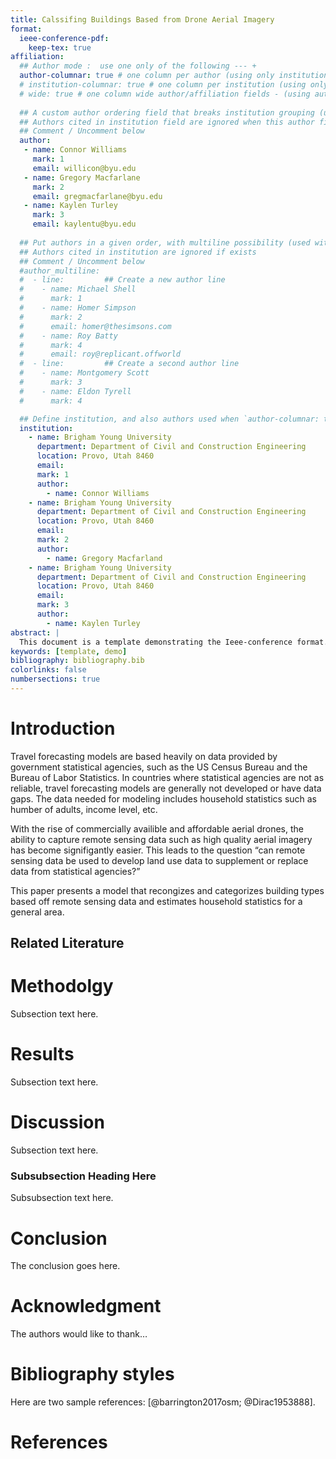 ```yaml
---
title: Calssifing Buildings Based from Drone Aerial Imagery
format:
  ieee-conference-pdf:
    keep-tex: true
affiliation:
  ## Author mode :  use one only of the following --- +
  author-columnar: true # one column per author (using only institution field)
  # institution-columnar: true # one column per institution (using only institution field)
  # wide: true # one column wide author/affiliation fields - (using author or author_multiline and institution for mark)
  
  ## A custom author ordering field that breaks institution grouping (used with `wide: true`)
  ## Authors cited in institution field are ignored when this author field exists
  ## Comment / Uncomment below
  author:   
   - name: Connor Williams
     mark: 1
     email: willicon@byu.edu
   - name: Gregory Macfarlane
     mark: 2
     email: gregmacfarlane@byu.edu
   - name: Kaylen Turley
     mark: 3
     email: kaylentu@byu.edu
  
  ## Put authors in a given order, with multiline possibility (used with `wide: true` if `authors` above unset)
  ## Authors cited in institution are ignored if exists
  ## Comment / Uncomment below
  #author_multiline: 
  #  - line:         ## Create a new author line
  #    - name: Michael Shell
  #      mark: 1
  #    - name: Homer Simpson
  #      mark: 2
  #      email: homer@thesimsons.com
  #    - name: Roy Batty
  #      mark: 4
  #      email: roy@replicant.offworld
  #  - line:         ## Create a second author line
  #    - name: Montgomery Scott
  #      mark: 3
  #    - name: Eldon Tyrell
  #      mark: 4

  ## Define institution, and also authors used when `author-columnar: true` or `institution-columnar: true`
  institution:
    - name: Brigham Young University
      department: Department of Civil and Construction Engineering
      location: Provo, Utah 8460
      email: 
      mark: 1
      author:
        - name: Connor Williams
    - name: Brigham Young University
      department: Department of Civil and Construction Engineering
      location: Provo, Utah 8460
      email: 
      mark: 2
      author:
        - name: Gregory Macfarland
    - name: Brigham Young University
      department: Department of Civil and Construction Engineering
      location: Provo, Utah 8460
      email: 
      mark: 3
      author:
        - name: Kaylen Turley
abstract: |
  This document is a template demonstrating the Ieee-conference format.
keywords: [template, demo]
bibliography: bibliography.bib
colorlinks: false
numbersections: true
---
```


# Introduction

Travel forecasting models are based heavily on data provided by government statistical agencies, such as the US Census Bureau and the Bureau of Labor Statistics. In countries where statistical agencies are not as reliable, travel forecasting models are generally not developed or have data gaps. The data needed for modeling includes household statistics such as humber of adults, income level, etc.

With the rise of commercially availible and affordable aerial drones, the ability to capture remote sensing data such as high quality aerial imagery has become signifigantly easier. This leads to the question "can remote sensing data be used to develop land use data to supplement or replace data from statistical agencies? "

This paper presents a model that recongizes and categorizes building types based off remote sensing data and estimates household statistics for a general area. 

## Related Literature

# Methodolgy

Subsection text here.

# Results

Subsection text here.

# Discussion

Subsection text here.

### Subsubsection Heading Here

Subsubsection text here.

```{=html}
<!-- An example of a floating figure using the graphicx package.
Note that \label must occur AFTER (or within) \caption.
For figures, \caption should occur after the \includegraphics.
Note that IEEEtran v1.7 and later has special internal code that
is designed to preserve the operation of \label within \caption
even when the captionsoff option is in effect. However, because
of issues like this, it may be the safest practice to put all your
\label just after \caption rather than within \caption{}.

Reminder: the "draftcls" or "draftclsnofoot", not "draft", class
option should be used if it is desired that the figures are to be
displayed while in draft mode.

\begin{figure}[!t]
\centering
\includegraphics[width=2.5in]{myfigure}
where an .eps filename suffix will be assumed under latex, 
and a .pdf suffix will be assumed for pdflatex; or what has been declared
via \DeclareGraphicsExtensions.
\caption{Simulation results for the network.}
\label{fig_sim}
\end{figure}

Note that the IEEE typically puts floats only at the top, even when this
results in a large percentage of a column being occupied by floats.


An example of a double column floating figure using two subfigures.
(The subfig.sty package must be loaded for this to work.)
The subfigure \label commands are set within each subfloat command,
and the \label for the overall figure must come after \caption.
\hfil is used as a separator to get equal spacing.
Watch out that the combined width of all the subfigures on a 
line do not exceed the text width or a line break will occur.

\begin{figure*}[!t]
\centering
\subfloat[Case I]{\includegraphics[width=2.5in]{box}%
\label{fig_first_case}}
\hfil
\subfloat[Case II]{\includegraphics[width=2.5in]{box}%
\label{fig_second_case}}
\caption{Simulation results for the network.}
\label{fig_sim}
\end{figure*}

Note that often IEEE papers with subfigures do not employ subfigure
captions (using the optional argument to \subfloat[]), but instead will
reference/describe all of them (a), (b), etc., within the main caption.
Be aware that for subfig.sty to generate the (a), (b), etc., subfigure
labels, the optional argument to \subfloat must be present. If a
subcaption is not desired, just leave its contents blank,
e.g., \subfloat[].


An example of a floating table. Note that, for IEEE style tables, the
\caption command should come BEFORE the table and, given that table
captions serve much like titles, are usually capitalized except for words
such as a, an, and, as, at, but, by, for, in, nor, of, on, or, the, to
and up, which are usually not capitalized unless they are the first or
last word of the caption. Table text will default to \footnotesize as
the IEEE normally uses this smaller font for tables.
The \label must come after \caption as always.

\begin{table}[!t]
% increase table row spacing, adjust to taste
\renewcommand{\arraystretch}{1.3}
if using array.sty, it might be a good idea to tweak the value of
\extrarowheight as needed to properly center the text within the cells
\caption{An Example of a Table}
\label{table_example}
\centering
% Some packages, such as MDW tools, offer better commands for making tables
% than the plain LaTeX2e tabular which is used here.
\begin{tabular}{|c||c|}
\hline
One & Two\\
\hline
Three & Four\\
\hline
\end{tabular}
\end{table}


Note that the IEEE does not put floats in the very first column
- or typically anywhere on the first page for that matter. Also,
in-text middle ("here") positioning is typically not used, but it
is allowed and encouraged for Computer Society conferences (but
not Computer Society journals). Most IEEE journals/conferences use
top floats exclusively. 
Note that, LaTeX2e, unlike IEEE journals/conferences, places
footnotes above bottom floats. This can be corrected via the
\fnbelowfloat command of the stfloats package. -->
```

# Conclusion

The conclusion goes here.

<!-- conference papers do not normally have an appendix -->

# Acknowledgment {#acknowledgment}

The authors would like to thank...

# Bibliography styles

Here are two sample references: [@barrington2017osm; @Dirac1953888].

\newpage

# References {#references .numbered}